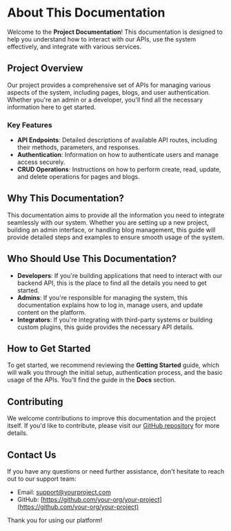 # About This Documentation

Welcome to the **Project Documentation**! This documentation is designed to help you understand how to interact with our APIs, use the system effectively, and integrate with various services.

## Project Overview

Our project provides a comprehensive set of APIs for managing various aspects of the system, including pages, blogs, and user authentication. Whether you're an admin or a developer, you'll find all the necessary information here to get started.

### Key Features

- **API Endpoints**: Detailed descriptions of available API routes, including their methods, parameters, and responses.
- **Authentication**: Information on how to authenticate users and manage access securely.
- **CRUD Operations**: Instructions on how to perform create, read, update, and delete operations for pages and blogs.

## Why This Documentation?

This documentation aims to provide all the information you need to integrate seamlessly with our system. Whether you are setting up a new project, building an admin interface, or handling blog management, this guide will provide detailed steps and examples to ensure smooth usage of the system.

## Who Should Use This Documentation?

- **Developers**: If you're building applications that need to interact with our backend API, this is the place to find all the details you need to get started.
- **Admins**: If you're responsible for managing the system, this documentation explains how to log in, manage users, and update content on the platform.
- **Integrators**: If you're integrating with third-party systems or building custom plugins, this guide provides the necessary API details.

## How to Get Started

To get started, we recommend reviewing the **Getting Started** guide, which will walk you through the initial setup, authentication process, and the basic usage of the APIs. You'll find the guide in the **Docs** section.

## Contributing

We welcome contributions to improve this documentation and the project itself. If you'd like to contribute, please visit our [GitHub repository](https://github.com/your-org/your-project) for more details.

## Contact Us

If you have any questions or need further assistance, don't hesitate to reach out to our support team:

- Email: [support@yourproject.com](mailto:support@yourproject.com)
- GitHub: [https://github.com/your-org/your-project](https://github.com/your-org/your-project)

Thank you for using our platform!
